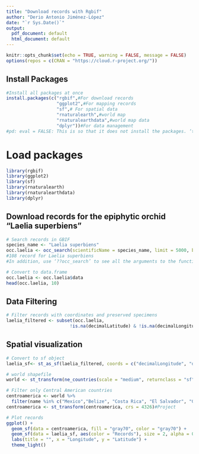 ```yaml
---
title: "Download records with Rgbif"
author: "Derio Antonio Jiménez-López"
date: "`r Sys.Date()`"
output:
  pdf_document: default
  html_document: default
---
```


```r
knitr::opts_chunk$set(echo = TRUE, warning = FALSE, message = FALSE)
options(repos = c(CRAN = "https://cloud.r-project.org/"))
```

## Install Packages
```r

#Install all packages at once
install.packages(c("rgbif",#For download records
                   "ggplot2",#For mapping records
                   "sf",# For spatial data
                   "rnaturalearth",#world map
                   "rnaturalearthdata",#world map data
                   "dplyr"))#For data management
#pd: eval = FALSE: This is so that it does not install the packages. ‘that the script lines in this part are not executed’.
```

# Load packages
```r
library(rgbif)
library(ggplot2)
library(sf)
library(rnaturalearth)
library(rnaturalearthdata)
library(dplyr)
```

## Download records for the epiphytic orchid "Laelia superbiens"

```r
# Search records in GBIF
species_name <- "Laelia superbiens"
occ.laelia <- occ_search(scientificName = species_name, limit = 5000, basisOfRecord = "PRESERVED_SPECIMEN", fields = "all")#fields = all: contains 147 variables. If you handle a large amount of data, you should check what data should be needed.
#108 record for Laelia superbiens
#In addition, use ‘??occ_search’ to see all the arguments to the function

# Convert to data.frame
occ.laelia <- occ.laelia$data
head(occ.laelia, 10)
```

## Data Filtering

```r
# Filter records with coordinates and preserved specimens
laelia_filtered <- subset(occ.laelia, 
                        !is.na(decimalLatitude) & !is.na(decimalLongitude))
```

## Spatial visualization

```r
# Convert to sf object
laelia_sf<- st_as_sf(laelia_filtered, coords = c("decimalLongitude", "decimalLatitude"),crs = 4326)#geographic coordinate system WGS84 

# world shapefile
world <- st_transform(ne_countries(scale = "medium", returnclass = "sf"), crs = 4326)

# Filter only Central American countries
centroamerica <- world %>%
  filter(name %in% c("Mexico","Belize", "Costa Rica", "El Salvador", "Guatemala", "Honduras", "Nicaragua", "Panama"))
centroamerica <- st_transform(centroamerica, crs = 4326)#Project

# Plot records
ggplot() +
  geom_sf(data = centroamerica, fill = "gray70", color = "gray70") +
  geom_sf(data = laelia_sf, aes(color = "Records"), size = 2, alpha = 0.7) +
  labs(title = "", x = "Longitude", y = "Latitude") +
  theme_light()
```